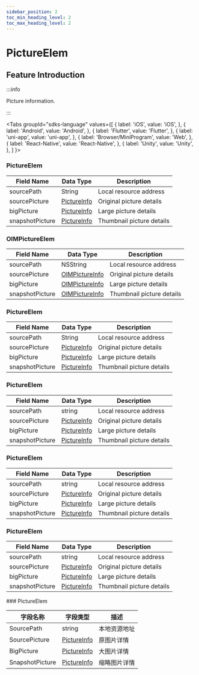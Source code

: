 ```yaml
---
sidebar_position: 2
toc_min_heading_level: 2
toc_max_heading_level: 2
---
```


# PictureElem

## Feature Introduction

:::info

Picture information.

:::

<Tabs
groupId="sdks-language"
values={[
{ label: 'iOS', value: 'iOS', },
{ label: 'Android', value: 'Android', },
{ label: 'Flutter', value: 'Flutter', },
{ label: 'uni-app', value: 'uni-app', },
{ label: 'Browser/MiniProgram', value: 'Web', },
{ label: 'React-Native', value: 'React-Native', },
{ label: 'Unity', value: 'Unity', },
]
}>

<TabItem value="Flutter">

### PictureElem

| Field Name       | Data Type                                           | Description        |
| ---------------- | ---------------------------------------------------- | ------------------- |
| sourcePath       | String                                               | Local resource address |
| sourcePicture    | [PictureInfo](/class/message/pictureInfo.mdx) | Original picture details   |
| bigPicture       | [PictureInfo](/class/message/pictureInfo.mdx) | Large picture details   |
| snapshotPicture  | [PictureInfo](/class/message/pictureInfo.mdx) | Thumbnail picture details |

</TabItem>

<TabItem value="iOS">

### OIMPictureElem

| Field Name       | Data Type                                            | Description        |
| ---------------- | ----------------------------------------------------- | ------------------- |
| sourcePath       | NSString                                              | Local resource address |
| sourcePicture    | [OIMPictureInfo](/class/message/pictureInfo.mdx) | Original picture details   |
| bigPicture       | [OIMPictureInfo](/class/message/pictureInfo.mdx) | Large picture details   |
| snapshotPicture  | [OIMPictureInfo](/class/message/pictureInfo.mdx) | Thumbnail picture details |

</TabItem>

<TabItem value="Android">

### PictureElem

| Field Name       | Data Type                                           | Description        |
| ---------------- | ---------------------------------------------------- | ------------------- |
| sourcePath       | String                                               | Local resource address |
| sourcePicture    | [PictureInfo](/class/message/pictureInfo.mdx) | Original picture details   |
| bigPicture       | [PictureInfo](/class/message/pictureInfo.mdx) | Large picture details   |
| snapshotPicture  | [PictureInfo](/class/message/pictureInfo.mdx) | Thumbnail picture details |

</TabItem>

<TabItem value="Web">

### PictureElem

| Field Name       | Data Type                                           | Description        |
| ---------------- | ---------------------------------------------------- | ------------------- |
| sourcePath       | string                                               | Local resource address |
| sourcePicture    | [PictureInfo](/class/message/pictureInfo.mdx) | Original picture details   |
| bigPicture       | [PictureInfo](/class/message/pictureInfo.mdx) | Large picture details   |
| snapshotPicture  | [PictureInfo](/class/message/pictureInfo.mdx) | Thumbnail picture details |

</TabItem>

<TabItem value="uni-app">

### PictureElem

| Field Name       | Data Type                                           | Description        |
| ---------------- | ---------------------------------------------------- | ------------------- |
| sourcePath       | string                                               | Local resource address |
| sourcePicture    | [PictureInfo](/class/message/pictureInfo.mdx) | Original picture details   |
| bigPicture       | [PictureInfo](/class/message/pictureInfo.mdx) | Large picture details   |
| snapshotPicture  | [PictureInfo](/class/message/pictureInfo.mdx) | Thumbnail picture details |

</TabItem>

<TabItem value="React-Native">

### PictureElem

| Field Name       | Data Type                                           | Description        |
| ---------------- | ---------------------------------------------------- | ------------------- |
| sourcePath       | string                                               | Local resource address |
| sourcePicture    | [PictureInfo](/class/message/pictureInfo.mdx) | Original picture details   |
| bigPicture       | [PictureInfo](/class/message/pictureInfo.mdx) | Large picture details   |
| snapshotPicture  | [PictureInfo](/class/message/pictureInfo.mdx) | Thumbnail picture details |

</TabItem>

<TabItem value="Unity">
### PictureElem

| 字段名称        | 字段类型                                               | 描述         |
| --------------- | ------------------------------------------------------ | ------------ |
| SourcePath      | string                                                 | 本地资源地址 |
| SourcePicture   | [PictureInfo](/class/message/pictureInfo.mdx) | 原图片详情   |
| BigPicture      | [PictureInfo](/class/message/pictureInfo.mdx) | 大图片详情   |
| SnapshotPicture | [PictureInfo](/class/message/pictureInfo.mdx) | 缩略图片详情 |

</TabItem>

</Tabs>